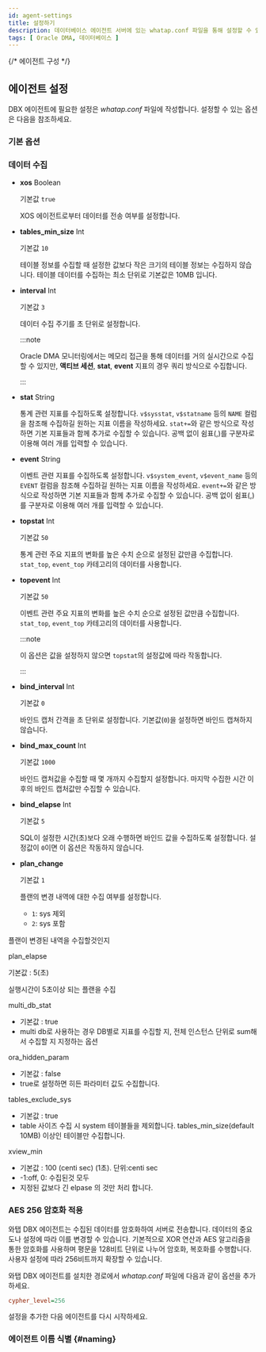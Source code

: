 ```yaml
---
id: agent-settings
title: 설정하기
description: 데이터베이스 에이전트 서버에 있는 whatap.conf 파일을 통해 설정할 수 있는 옵션에 대해 알아봅니다.
tags: [ Oracle DMA, 데이터베이스 ]
---
```



<Dbagentsettingsdesc />  

{/* 에이전트 구성 */}

<Dbstructureofagent /> 

## 에이전트 설정

DBX 에이전트에 필요한 설정은 *whatap.conf* 파일에 작성합니다. 설정할 수 있는 옵션은 다음을 참조하세요.

### 기본 옵션


<Dbagentdbxbasicoption />

### 데이터 수집

* **xos** <span class='type'>Boolean</span>

  기본값 `true`

  XOS 에이전트로부터 데이터를 전송 여부를 설정합니다.

* **tables_min_size** <span class='type'>Int</span>

  기본값 `10`

  테이블 정보를 수집할 때 설정한 값보다 작은 크기의 테이블 정보는 수집하지 않습니다. 테이블 데이터를 수집하는 최소 단위로 기본값은 10MB 입니다.

* **interval** <span class='type'>Int</span>

  기본값 `3`

  데이터 수집 주기를 초 단위로 설정합니다.

  :::note

  Oracle DMA 모니터링에서는 메모리 접근을 통해 데이터를 거의 실시간으로 수집할 수 있지만, **액티브 세션**, **stat**, **event** 지표의 경우 쿼리 방식으로 수집합니다.

  :::

* **stat** <span class='type'>String</span>

  통계 관련 지표를 수집하도록 설정합니다. `v$sysstat`, `v$statname` 등의 `NAME` 컬럼을 참조해 수집하길 원하는 지표 이름을 작성하세요. `stat+=`와 같은 방식으로 작성하면 기본 지표들과 함께 추가로 수집할 수 있습니다. 공백 없이 쉼표(,)를 구분자로 이용해 여러 개를 입력할 수 있습니다.

* **event** <span class='type'>String</span>

  이벤트 관련 지표를 수집하도록 설정합니다. `v$system_event`, `v$event_name` 등의 `EVENT` 컬럼을 참조해 수집하길 원하는 지표 이름을 작성하세요. `event+=`와 같은 방식으로 작성하면 기본 지표들과 함께 추가로 수집할 수 있습니다. 공백 없이 쉼표(,)를 구분자로 이용해 여러 개를 입력할 수 있습니다.

* **topstat** <span class='type'>Int</span>

  기본값 `50`

  통계 관련 주요 지표의 변화를 높은 수치 순으로 설정된 값만큼 수집합니다. `stat_top`, `event_top` 카테고리의 데이터를 사용합니다.

* **topevent** <span class='type'>Int</span>

  기본값 `50`

  이벤트 관련 주요 지표의 변화를 높은 수치 순으로 설정된 값만큼 수집합니다. `stat_top`, `event_top` 카테고리의 데이터를 사용합니다.

  :::note

  이 옵션은 값을 설정하지 않으면 `topstat`의 설정값에 따라 작동합니다.

  :::

* **bind_interval** <span class='type'>Int</span>

  기본값 `0`

  바인드 캡처 간격을 초 단위로 설정합니다. 기본값(`0`)을 설정하면 바인드 캡쳐하지 않습니다.

* **bind_max_count** <span class='type'>Int</span>

  기본값 `1000`

  바인드 캡처값을 수집할 때 몇 개까지 수집할지 설정합니다. 마지막 수집한 시간 이후의 바인드 캡처값만 수집할 수 있습니다.

* **bind_elapse** <span class='type'>Int</span>

  기본값 `5`

  SQL이 설정한 시간(초)보다 오래 수행하면 바인드 값을 수집하도록 설정합니다. 설정값이 `0`이면 이 옵션은 작동하지 않습니다.

* **plan_change**

  기본값 `1`

  플랜의 변경 내역에 대한 수집 여부를 설정합니다.

  * `1`: sys 제외
  * `2`: sys 포함

플랜이 변경된 내역을 수집할것인지

plan_elapse

기본값 : 5(초)

실행시간이 5초이상 되는 플랜을 수집

multi_db_stat

- 기본값 : true
- multi db로 사용하는 경우 DB별로 지표를 수집할 지, 전체 인스턴스 단위로 sum해서 수집할 지 지정하는 옵션

ora_hidden_param

- 기본값 : false
- true로 설정하면 히든 파라미터 값도 수집합니다.

tables_exclude_sys  

- 기본값 : true
- table 사이즈 수집 시 system 테이블들을 제외합니다. tables_min_size(default 10MB) 이상인 테이블만 수집합니다.

xview_min

- 기본값 : 100 (centi sec) (1초). 단위:centi sec
- -1:off, 0: 수집된것 모두
- 지정된 값보다 긴 elpase 의 것만 처리 합니다.


### AES 256 암호화 적용

와탭 DBX 에이전트는 수집된 데이터를 암호화하여 서버로 전송합니다. 데이터의 중요도나 설정에 따라 이를 변경할 수 있습니다. 기본적으로 XOR 연산과 AES 알고리즘을 통한 암호화를 사용하며 평문을 128비트 단위로 나누어 암호화, 복호화를 수행합니다. 사용자 설정에 따라 256비트까지 확장할 수 있습니다.

와탭 DBX 에이전트를 설치한 경로에서 *whatap.conf* 파일에 다음과 같이 옵션을 추가하세요.

```ini title='whatap.conf' {3} showLineNumbers
cypher_level=256
```

설정을 추가한 다음 에이전트를 다시 시작하세요.

### 에이전트 이름 식별 {#naming}


<Dbsettingagentnamedetails />


<Dbagentdbxnaming /> 